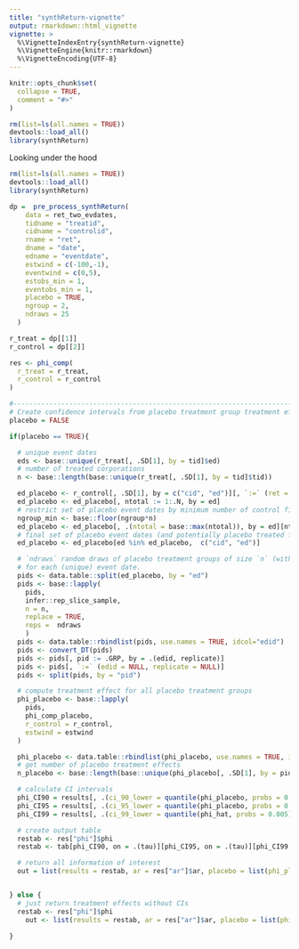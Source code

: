 ```yaml
---
title: "synthReturn-vignette"
output: rmarkdown::html_vignette
vignette: >
  %\VignetteIndexEntry{synthReturn-vignette}
  %\VignetteEngine{knitr::rmarkdown}
  %\VignetteEncoding{UTF-8}
---
```


```r
knitr::opts_chunk$set(
  collapse = TRUE,
  comment = "#>"
)
```

```r
rm(list=ls(all.names = TRUE))
devtools::load_all()
library(synthReturn)
```

Looking under the hood


```r

rm(list=ls(all.names = TRUE))
devtools::load_all()
library(synthReturn)

dp =  pre_process_synthReturn(
    data = ret_two_evdates,
    tidname = "treatid",
    cidname = "controlid",
    rname = "ret",
    dname = "date",
    edname = "eventdate",
    estwind = c(-100,-1),
    eventwind = c(0,5),
    estobs_min = 1,
    eventobs_min = 1,
    placebo = TRUE,
    ngroup = 2,
    ndraws = 25
  )

r_treat = dp[[1]]
r_control = dp[[2]]

res <- phi_comp(
  r_treat = r_treat,
  r_control = r_control
)

#-----------------------------------------------------------------------------
# Create confidence intervals from placebo treatment group treatment effects
placebo = FALSE

if(placebo == TRUE){

  # unique event dates
  eds <- base::unique(r_treat[, .SD[1], by = tid]$ed)
  # number of treated corporations
  n <- base::length(base::unique(r_treat[, .SD[1], by = tid]$tid))

  ed_placebo <- r_control[, .SD[1], by = c("cid", "ed")][, `:=` (ret = NULL, date = NULL)]
  ed_placebo <- ed_placebo[, ntotal := 1:.N, by = ed]
  # restrict set of placebo event dates by minimum number of control firms in event(-date) panel
  ngroup_min <- base::floor(ngroup*n)
  ed_placebo <- ed_placebo[, .(ntotal = base::max(ntotal)), by = ed][ntotal >= ngroup_min, "ed"]$ed
  # final set of placebo event dates (and potentially placebo treated firms)
  ed_placebo <- ed_placebo[ed %in% ed_placebo,  c("cid", "ed")]

  # `ndraws` random draws of placebo treatment groups of size `n` (with replacement)
  # for each (unique) event date.
  pids <- data.table::split(ed_placebo, by = "ed")
  pids <- base::lapply(
    pids,
    infer::rep_slice_sample,
    n = n,
    replace = TRUE,
    reps =  ndraws
    )
  pids <- data.table::rbindlist(pids, use.names = TRUE, idcol="edid")
  pids <- convert_DT(pids)
  pids <- pids[, pid := .GRP, by = .(edid, replicate)]
  pids <- pids[, `:=` (edid = NULL, replicate = NULL)]
  pids <- split(pids, by = "pid")

  # compute treatment effect for all placebo treatment groups
  phi_placebo <- base::lapply(
    pids,
    phi_comp_placebo,
    r_control = r_control,
    estwind = estwind
  )

  phi_placebo <- data.table::rbindlist(phi_placebo, use.names = TRUE, idcol="pid")
  # get number of placebo treatment effects
  n_placebo <- base::length(base::unique(phi_placebo[, .SD[1], by = pid]$pid))

  # calculate CI intervals
  phi_CI90 = results[, .(ci_90_lower = quantile(phi_placebo, probs = 0.05), ci_90_upper = quantile(phi_hat, probs = 0.95)), by = "tau"]
  phi_CI95 = results[, .(ci_95_lower = quantile(phi_placebo, probs = 0.025), ci_95_upper = quantile(phi_hat, probs = 0.975)), by = "tau"]
  phi_CI99 = results[, .(ci_99_lower = quantile(phi_hat, probs = 0.005), ci_99_upper = quantile(phi_hat, probs = 0.995)), by = "tau"]

  # create output table
  restab <- res["phi"]$phi
  restab <- tab[phi_CI90, on = .(tau)][phi_CI95, on = .(tau)][phi_CI99, on = .(tau)]

  # return all information of interest
  out = list(results = restab, ar = res["ar"]$ar, placebo = list(phi_placebo = phi_placebo, n_placebo = n_placebo))


} else {
  # just return treatment effects without CIs
  restab <- res["phi"]$phi
    out <- list(results = restab, ar = res["ar"]$ar, placebo = list(phi_placebo = NULL, n_placebo = NULL))

}


```
